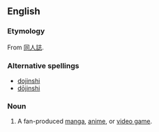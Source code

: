 ==English==
{{wikipedia|Dōjinshi}}

===Etymology===
From {{etyl|ja}} [[同人誌]].

===Alternative spellings===
* [[dojinshi]]
* [[dōjinshi]]

===Noun===
{{en-noun|2=-|pl=doujinshi|pl2=doujinshis}}

# {{anime|manga|video games}} A fan-produced [[manga]], [[anime]], or [[video game]].